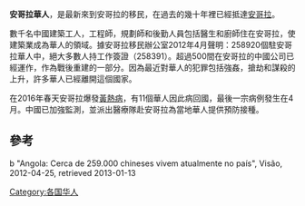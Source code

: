 '''安哥拉華人'''，是最新來到安哥拉的移民，在過去的幾十年裡已經抵達[[安哥拉|安哥拉]]。

數千名中國建築工人，工程師，規劃師和後勤人員包括醫生和廚師住在安哥拉，使建築業成為華人的領域。據安哥拉移民辦公室2012年4月聲明：258920個駐安哥拉華人中，絕大多數人持工作簽證（258391）。超過500間在安哥拉的中國公司已經運作，作為戰後重建的一部分。因為最近對華人的犯罪包括強姦，搶劫和謀殺的上升，許多華人已經離開這個國家。

在2016年春天安哥拉爆發[[黃熱病|黃熱病]]，有11個華人因此病回國，最後一宗病例發生在4月。中國已加強監測，並派出醫療隊赴安哥拉為當地華人提供預防接種。

==參考==
b "Angola: Cerca de 259.000 chineses vivem atualmente no país", Visão, 2012-04-25, retrieved 2013-01-13
{{華人}}

[[Category:各国华人|Category:各国华人]]